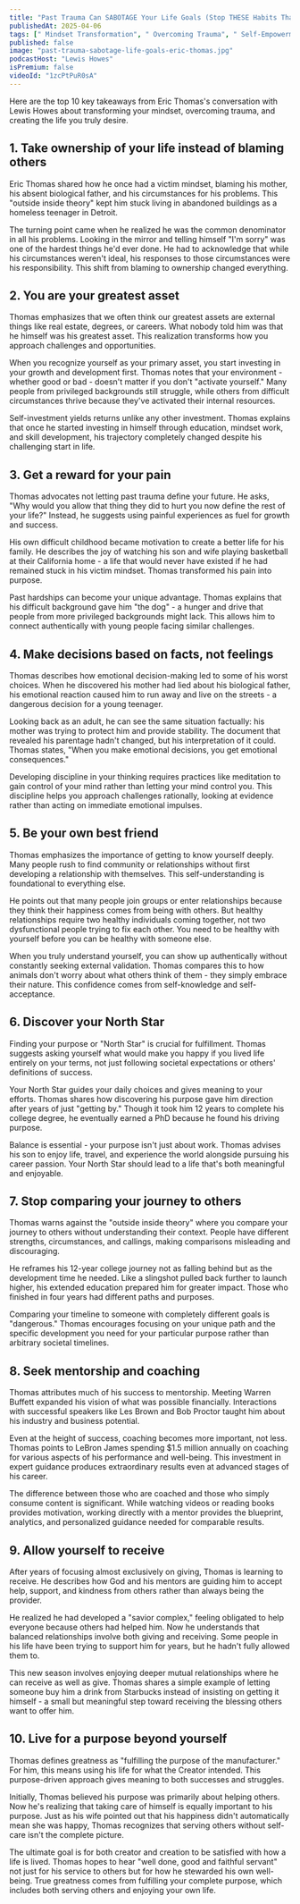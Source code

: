 ```yaml
---
title: "Past Trauma Can SABOTAGE Your Life Goals (Stop THESE Habits That are HOLDING You Back) | Eric Thomas"
publishedAt: 2025-04-06
tags: [" Mindset Transformation", " Overcoming Trauma", " Self-Empowerment"]
published: false
image: "past-trauma-sabotage-life-goals-eric-thomas.jpg"
podcastHost: "Lewis Howes"
isPremium: false
videoId: "1zcPtPuR0sA"
---
```



<PodcastSummaryPageLayout frontmatter={frontmatter}>

Here are the top 10 key takeaways from Eric Thomas's conversation with Lewis Howes about transforming your mindset, overcoming trauma, and creating the life you truly desire.

## 1. Take ownership of your life instead of blaming others

Eric Thomas shared how he once had a victim mindset, blaming his mother, his absent biological father, and his circumstances for his problems. This "outside inside theory" kept him stuck living in abandoned buildings as a homeless teenager in Detroit.

The turning point came when he realized he was the common denominator in all his problems. Looking in the mirror and telling himself "I'm sorry" was one of the hardest things he'd ever done. He had to acknowledge that while his circumstances weren't ideal, his responses to those circumstances were his responsibility. This shift from blaming to ownership changed everything.

## 2. You are your greatest asset

Thomas emphasizes that we often think our greatest assets are external things like real estate, degrees, or careers. What nobody told him was that he himself was his greatest asset. This realization transforms how you approach challenges and opportunities.

When you recognize yourself as your primary asset, you start investing in your growth and development first. Thomas notes that your environment - whether good or bad - doesn't matter if you don't "activate yourself." Many people from privileged backgrounds still struggle, while others from difficult circumstances thrive because they've activated their internal resources.

Self-investment yields returns unlike any other investment. Thomas explains that once he started investing in himself through education, mindset work, and skill development, his trajectory completely changed despite his challenging start in life.

## 3. Get a reward for your pain

Thomas advocates not letting past trauma define your future. He asks, "Why would you allow that thing they did to hurt you now define the rest of your life?" Instead, he suggests using painful experiences as fuel for growth and success.

His own difficult childhood became motivation to create a better life for his family. He describes the joy of watching his son and wife playing basketball at their California home - a life that would never have existed if he had remained stuck in his victim mindset. Thomas transformed his pain into purpose.

Past hardships can become your unique advantage. Thomas explains that his difficult background gave him "the dog" - a hunger and drive that people from more privileged backgrounds might lack. This allows him to connect authentically with young people facing similar challenges.

## 4. Make decisions based on facts, not feelings

Thomas describes how emotional decision-making led to some of his worst choices. When he discovered his mother had lied about his biological father, his emotional reaction caused him to run away and live on the streets - a dangerous decision for a young teenager.

Looking back as an adult, he can see the same situation factually: his mother was trying to protect him and provide stability. The document that revealed his parentage hadn't changed, but his interpretation of it could. Thomas states, "When you make emotional decisions, you get emotional consequences."

Developing discipline in your thinking requires practices like meditation to gain control of your mind rather than letting your mind control you. This discipline helps you approach challenges rationally, looking at evidence rather than acting on immediate emotional impulses.

## 5. Be your own best friend

Thomas emphasizes the importance of getting to know yourself deeply. Many people rush to find community or relationships without first developing a relationship with themselves. This self-understanding is foundational to everything else.

He points out that many people join groups or enter relationships because they think their happiness comes from being with others. But healthy relationships require two healthy individuals coming together, not two dysfunctional people trying to fix each other. You need to be healthy with yourself before you can be healthy with someone else.

When you truly understand yourself, you can show up authentically without constantly seeking external validation. Thomas compares this to how animals don't worry about what others think of them - they simply embrace their nature. This confidence comes from self-knowledge and self-acceptance.

## 6. Discover your North Star

Finding your purpose or "North Star" is crucial for fulfillment. Thomas suggests asking yourself what would make you happy if you lived life entirely on your terms, not just following societal expectations or others' definitions of success.

Your North Star guides your daily choices and gives meaning to your efforts. Thomas shares how discovering his purpose gave him direction after years of just "getting by." Though it took him 12 years to complete his college degree, he eventually earned a PhD because he found his driving purpose.

Balance is essential - your purpose isn't just about work. Thomas advises his son to enjoy life, travel, and experience the world alongside pursuing his career passion. Your North Star should lead to a life that's both meaningful and enjoyable.

## 7. Stop comparing your journey to others

Thomas warns against the "outside inside theory" where you compare your journey to others without understanding their context. People have different strengths, circumstances, and callings, making comparisons misleading and discouraging.

He reframes his 12-year college journey not as falling behind but as the development time he needed. Like a slingshot pulled back further to launch higher, his extended education prepared him for greater impact. Those who finished in four years had different paths and purposes.

Comparing your timeline to someone with completely different goals is "dangerous." Thomas encourages focusing on your unique path and the specific development you need for your particular purpose rather than arbitrary societal timelines.

## 8. Seek mentorship and coaching

Thomas attributes much of his success to mentorship. Meeting Warren Buffett expanded his vision of what was possible financially. Interactions with successful speakers like Les Brown and Bob Proctor taught him about his industry and business potential.

Even at the height of success, coaching becomes more important, not less. Thomas points to LeBron James spending $1.5 million annually on coaching for various aspects of his performance and well-being. This investment in expert guidance produces extraordinary results even at advanced stages of his career.

The difference between those who are coached and those who simply consume content is significant. While watching videos or reading books provides motivation, working directly with a mentor provides the blueprint, analytics, and personalized guidance needed for comparable results.

## 9. Allow yourself to receive

After years of focusing almost exclusively on giving, Thomas is learning to receive. He describes how God and his mentors are guiding him to accept help, support, and kindness from others rather than always being the provider.

He realized he had developed a "savior complex," feeling obligated to help everyone because others had helped him. Now he understands that balanced relationships involve both giving and receiving. Some people in his life have been trying to support him for years, but he hadn't fully allowed them to.

This new season involves enjoying deeper mutual relationships where he can receive as well as give. Thomas shares a simple example of letting someone buy him a drink from Starbucks instead of insisting on getting it himself - a small but meaningful step toward receiving the blessing others want to offer him.

## 10. Live for a purpose beyond yourself

Thomas defines greatness as "fulfilling the purpose of the manufacturer." For him, this means using his life for what the Creator intended. This purpose-driven approach gives meaning to both successes and struggles.

Initially, Thomas believed his purpose was primarily about helping others. Now he's realizing that taking care of himself is equally important to his purpose. Just as his wife pointed out that his happiness didn't automatically mean she was happy, Thomas recognizes that serving others without self-care isn't the complete picture.

The ultimate goal is for both creator and creation to be satisfied with how a life is lived. Thomas hopes to hear "well done, good and faithful servant" not just for his service to others but for how he stewarded his own well-being. True greatness comes from fulfilling your complete purpose, which includes both serving others and enjoying your own life.

</PodcastSummaryPageLayout>

